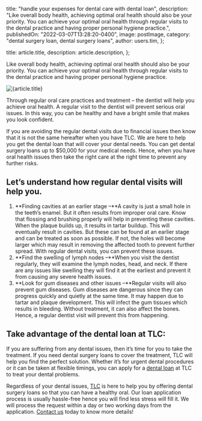 
  title: "handle your expenses for dental care with dental loan",
  description:
    "Like overall body health, achieving optimal oral health should also be your priority. You can achieve your optimal oral health through regular visits to the dental practice and having proper personal hygiene practice.",
  publishedOn: "2022-03-07T13:28:20-0400",
  image: postImage,
  category: "dental surgery loan, dental surgery loans",
  author: users.tim,
};

  title: article.title,
  description: article.description,
};


Like overall body health, achieving optimal oral health should also be your priority. You can achieve your optimal oral health through regular visits to the dental practice and having proper personal hygiene practice.

<Image src={postImage} alt={article.title} />

Through regular oral care practices and treatment – the dentist will help you achieve oral health. A regular visit to the dentist will prevent serious oral issues. In this way, you can be healthy and have a bright smile that makes you look confident.

If you are avoiding the regular dental visits due to financial issues then know that it is not the same hereafter when you have TLC. We are here to help you get the dental loan that will cover your dental needs. You can get dental surgery loans up to $50,000 for your medical needs. Hence, when you have oral health issues then take the right care at the right time to prevent any further risks.

## Let’s understand how regular dental visits will help you.

1.  **Finding cavities at an earlier stage –**A cavity is just a small hole in the teeth’s enamel. But it often results from improper oral care. Know that flossing and brushing properly will help in preventing these cavities. When the plaque builds up, it results in tartar buildup. This will eventually result in cavities. But these can be found at an earlier stage and can be treated as soon as possible. If not, the holes will become larger which may result in removing the affected tooth to prevent further spread. With regular dental visits, you can prevent these issues.
2.  **Find the swelling of lymph nodes –**When you visit the dentist regularly, they will examine the lymph nodes, head, and neck. If there are any issues like swelling they will find it at the earliest and prevent it from causing any severe health issues.
3.  **Look for gum diseases and other issues –**Regular visits will also prevent gum diseases. Gum diseases are dangerous since they can progress quickly and quietly at the same time. It may happen due to tartar and plaque development. This will infect the gum tissues which results in bleeding. Without treatment, it can also affect the bones. Hence, a regular dentist visit will prevent this from happening.

## Take advantage of the dental loan at TLC:

If you are suffering from any dental issues, then it’s time for you to take the treatment. If you need dental surgery loans to cover the treatment, TLC will help you find the perfect solution. Whether it’s for urgent dental procedures or it can be taken at flexible timings, you can apply for a [dental loan](https://tlc.com.au/keep-your-smile-healthy-with-a-dental-loan/) at TLC to treat your dental problems.

Regardless of your dental issues, [TLC](https://tlc.com.au/) is here to help you by offering dental surgery loans so that you can have a healthy oral. Our loan application process is usually hassle-free hence you will find less stress will fill it. We will process the request within a day or two working days from the application. [Contact us](https://tlc.com.au/contact-us/) today to know more details!
